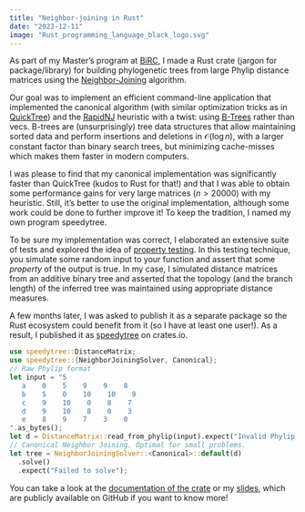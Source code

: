 ```yaml
---
title: "Neighbor-joining in Rust"
date: "2023-12-11"
image: "Rust_programming_language_black_logo.svg"
---
```


As part of my Master's program at [BiRC](https://birc.au.dk/), I made a Rust crate (jargon for package/library) for building phylogenetic trees from large Phylip distance matrices using the [Neighbor-Joining](https://en.wikipedia.org/wiki/Neighbor_joining) algorithm.

Our goal was to implement an efficient command-line application that implemented the canonical algorithm (with similar optimization tricks as in [QuickTree](https://github.com/khowe/quicktree)) and the [RapidNJ](https://users-birc.au.dk/cstorm/software/rapidnj/papers/SimonsenOthers2008_WABI.pdf) heuristic with a twist: using [B-Trees](https://en.wikipedia.org/wiki/B-tree) rather than vecs. B-trees are (unsurprisingly) tree data structures that allow maintaining sorted data and perform insertions and deletions in $\mathcal O(\log n)$, with a larger constant factor than binary search trees, but minimizing cache-misses which makes them faster in modern computers.

I was please to find that my canonical implementation was significantly faster than QuickTree (kudos to Rust for that!) and that I was able to obtain some performance gains for very large matrices ($n>20000$) with my heuristic. Still, it's better to use the original implementation, although some work could be done to further improve it! To keep the tradition, I named my own program speedytree.

To be sure my implementation was correct, I elaborated an extensive suite of tests and explored the idea of [property testing](https://en.wikipedia.org/wiki/Software_testing#Property_testing). In this testing technique, you simulate some random input to your function and assert that some *property* of the output is true. In my case, I simulated distance matrices from an additive binary tree and asserted that the topology (and the branch length) of the inferred tree was maintained using appropriate distance measures.

A few months later, I was asked to publish it as a separate package so the Rust ecosystem could benefit from it (so I have at least one user!). As a result, I published it as [speedytree](https://crates.io/crates/speedytree) on crates.io.

``` rust
use speedytree::DistanceMatrix;
use speedytree::{NeighborJoiningSolver, Canonical};
// Raw Phylip format
let input = "5
   a    0    5    9    9    8
   b    5    0    10    10    9
   c    9    10    0    8    7
   d    9    10    8    0    3
   e    8    9    7    3    0
".as_bytes();
let d = DistanceMatrix::read_from_phylip(input).expect("Invalid Phylip format");
// Canonical Neighbor Joining. Optimal for small problems.
let tree = NeighborJoiningSolver::<Canonical>::default(d)
  .solve()
  .expect("Failed to solve");
```

You can take a look at the [documentation of the crate](https://docs.rs/speedytree/0.1.0/speedytree/) or my [slides](https://github.com/currocam/speedytree/blob/557c86afb533a2c5333b33e8bd4a971ca51eea3c/speedytree_slides.pdf), which are publicly available on GitHub if you want to know more!
